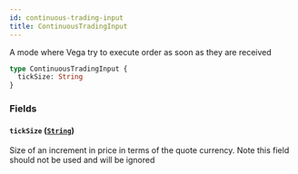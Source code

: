 ```yaml
---
id: continuous-trading-input
title: ContinuousTradingInput
---
```


A mode where Vega try to execute order as soon as they are received

```graphql
type ContinuousTradingInput {
  tickSize: String
}
```

### Fields

#### `tickSize` ([`String`](/graphql/scalars/string))

Size of an increment in price in terms of the quote currency. Note this field should not be used and will be ignored
